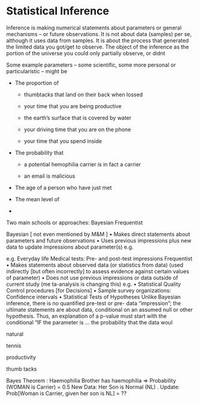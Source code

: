 # Statistical Inference {#inference}


Inference is making numerical statements about parameters or general mechanisms -- or future observations. It is not about data (samples) per se, although it uses data from samples. It is about the process that generated the limited data you got/get to observe. The object of the inference as the portion of the universe you could only partially observe, or didnt 

Some example parameters -- some scientific, some more personal or particularistic -- might be

* The proportion of 

   + thumbtacks that land on their back when lossed 
   
   + your time that you are being productive
   
   + the earth's surface that is covered by water
   
   + your driving time that you are on the phone
   
   + your time that you spend inside
   
* The probability that

   + a potential hemophilia carrier is in fact a carrier
   
   + an email is malicious


* The age of a person who have just met

* The mean level of

* 


Two main schools or approaches: Bayesian Frequentist 



Bayesian [ not even mentioned by M&M ]
• Makes direct statements about parameters and future observations
• Uses previous impressions plus new data to update impressions about parameter(s)
e.g.


e.g.
Everyday life
Medical tests: Pre- and post-test impressions
Frequentist
• Makes statements about observed data (or statistics from data) (used indirectly [but often incorrectly] to assess evidence against certain values of parameter)
• Does not use previous impressions or data outside of current study (me
ta-analysis is changing this)
e.g.
• Statistical Quality Control procedures [for Decisions] • Sample survey organizations: Confidence intervals • Statistical Tests of Hypotheses
Unlike Bayesian inference, there is no quantified pre-test or pre- data "impression"; the ultimate statements are about data, conditional on an assumed null or other hypothesis.
Thus, an explanation of a p-value must start with the conditional "IF the parameter is ... the probability that the data woul

natural

tennis

productivity

thumb tacks



Bayes Theorem : Haemophilia
Brother has haemophilia => Probability (WOMAN is Carrier) = 0.5 New Data: Her Son is Normal (NL) .
Update: Prob[Woman is Carrier, given her son is NL] = ??

